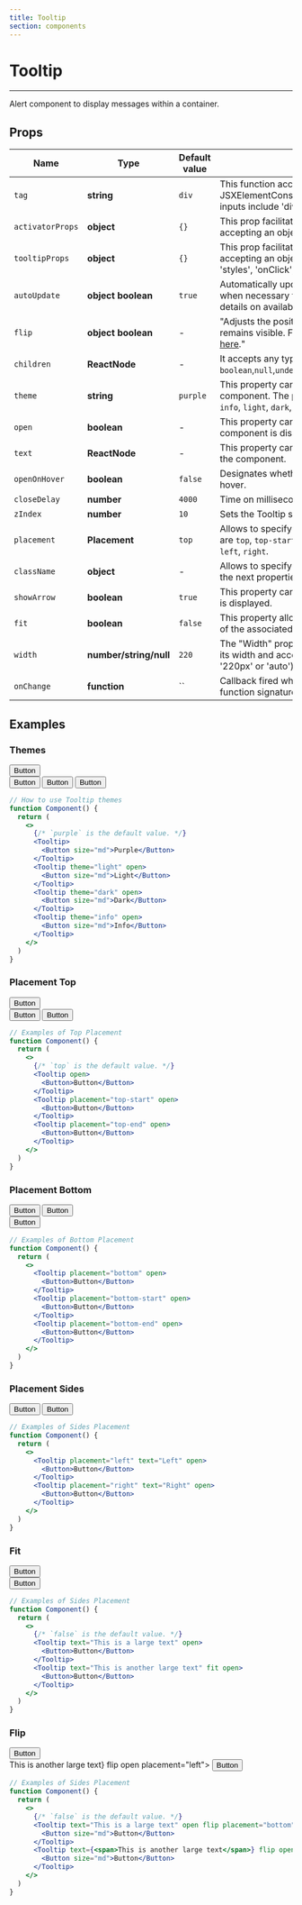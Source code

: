 ```yaml
---
title: Tooltip
section: components
---
```



# Tooltip

---

Alert component to display messages within a container.

## Props

| Name              | Type                   | Default value | Description                                                                                                                                                                                                       |
| -------------     | ---------------------- | ------------- | ----------------------------------------------------------------------------------------------------------------------------------------------------------------                                                  |
| `tag`             | **string**             | `div`         | This function accepts any HTMLElement or JSXElementConstructor as its parameter. Examples of valid inputs include 'div', 'span', and 'section'.                                                                   |
| `activatorProps`  | **object**             | `{}`          | This prop facilitates passing props to the Tooltip activator by accepting an object with tag-prop-compatible properties.                                                                                           |
| `tooltipProps`    | **object**             | `{}`          | This prop facilitates passing props to the Tooltip container by accepting an object with div-compatible properties like 'styles', 'onClick', 'className', and more.                                               |
| `autoUpdate`      | **object** **boolean** | `true`        | Automatically updates the position of the floating element when necessary to ensure it stays anchored. For further details on available options, visit [here](https://floating-ui.com/docs/autoUpdate#options)."  |
| `flip`            | **object** **boolean** | -             | "Adjusts the positioning of the floating element to ensure it remains visible. For further details on available options, visit [here](https://floating-ui.com/docs/flip#options)."                                |
| `children`        | **ReactNode**          | -             | It accepts any type of the followings `boolean`,`null`,`undefined`,`ReactFragment`,`ReactPortal`,`ReactChild`                                                                                                     |
| `theme`           | **string**             | `purple`      | This property can be used to set the theme of the component. The possible values for the theme property are `info`, `light`, `dark`, and `purple`.                                                                |
| `open`            | **boolean**            | -             | This property can be used to control whether or not the component is displayed.                                                                                                                                   |
| `text`            | **ReactNode**          | -             | This property can be used to set the text that is displayed by the component.                                                                                                                                     |
| `openOnHover`     | **boolean**            | `false`       | Designates whether the tooltip should open on activator hover.                                                                                                                                                    |
| `closeDelay`      | **number**             | `4000`        | Time on millisecond that it will take to close the tooltip.                                                                                                                                                       |
| `zIndex`          | **number**             | `10`          | Sets the Tooltip stack order.                                                                                                                                                                                     |
| `placement`       | **Placement**          | `top`         | Allows to specify the placement of Tooltip. Available options are `top`, `top-start`, `top-end`, `bottom`, `bottom-start`, `bottom-end`, `left`, `right`.                                                         |
| `className`       | **object**             | -             | Allows to specify classes to activador and tooltip. Object has the next properties: `activator(string)`, `tooltip(string)`.                                                                                       |
| `showArrow`       | **boolean**            | `true`        | This property can be used to control whether or not an arrow is displayed.                                                                                                                                        |
| `fit`             | **boolean**            | `false`       | This property allows the Tooltip to be adjusted to the length of the associated component.                                                                                                                        |
| `width`           | **number/string/null** | `220`         | The "Width" property of the Tooltip enables modification of its width and accepts a number (e.g., 220), a string (e.g., '220px' or 'auto') or null as its value.                                                  |
| `onChange`        | **function**           | ``            | Callback fired when the Tooltip show state changes. The function signature is (open: boolean) => void.                                                                                                            |

## Examples

### Themes

<Demo title="Themes for Tooltip" background={colors.bgGrey}>
  <Flexbox
    display="flex"
    justifyContent="center"
    alignItems="center"
    wrap="wrap"
  >
    <Flexbox flex-direction="column">
      <div style={{ display: 'flex', flexDirection: 'column', gap: '80px' }}>
        <div style={{ marginTop: '70px' }}>
          <Tooltip theme="light" text="Light Theme" open>
            <Button size="md">Button</Button>
          </Tooltip>
        </div>
        <Tooltip theme="dark" text="Dark Theme" open>
          <Button size="md">Button</Button>
        </Tooltip>
        <Tooltip theme="purple" text="Purple Theme" open>
          <Button size="md">Button</Button>
        </Tooltip>
        <Tooltip theme="info" text="Info Theme" open>
          <Button size="md">Button</Button>
        </Tooltip>
      </div>
    </Flexbox>
  </Flexbox>
</Demo>

```jsx
// How to use Tooltip themes
function Component() {
  return (
    <>
      {/* `purple` is the default value. */}
      <Tooltip>
        <Button size="md">Purple</Button>
      </Tooltip>
      <Tooltip theme="light" open>
        <Button size="md">Light</Button>
      </Tooltip>
      <Tooltip theme="dark" open>
        <Button size="md">Dark</Button>
      </Tooltip>
      <Tooltip theme="info" open>
        <Button size="md">Info</Button>
      </Tooltip>
    </>
  )
}
```

### Placement Top

<Demo title="Types of top placement" background={colors.bgGrey}>
  <Flexbox
    display="flex"
    justifyContent="center"
    alignItems="center"
    wrap="wrap"
  >
    <Flexbox flex-direction="column">
      <div style={{ display: 'flex', flexDirection: 'column', gap: '70px' }}>
        <div style={{ marginTop: '70px' }}>
          <Tooltip placement="top" text="Top" open>
            <Button size="md">Button</Button>
          </Tooltip>
        </div>
        <Tooltip placement="top-start" text="Top-start" open>
          <Button size="md">Button</Button>
        </Tooltip>
        <Tooltip placement="top-end" text="Top-end" open>
          <Button size="md">Button</Button>
        </Tooltip>
      </div>
    </Flexbox>
  </Flexbox>
</Demo>

```jsx
// Examples of Top Placement
function Component() {
  return (
    <>
      {/* `top` is the default value. */}
      <Tooltip open>
        <Button>Button</Button>
      </Tooltip>
      <Tooltip placement="top-start" open>
        <Button>Button</Button>
      </Tooltip>
      <Tooltip placement="top-end" open>
        <Button>Button</Button>
      </Tooltip>
    </>
  )
}
```

### Placement Bottom

<Demo title="Types of bottom placement" background={colors.bgGrey}>
  <Flexbox
    display="flex"
    justifyContent="center"
    alignItems="center"
    wrap="wrap"
  >
    <Flexbox flex-direction="column">
      <div style={{ display: 'flex', flexDirection: 'column', gap: '70px' }}>
        <Tooltip placement="bottom" text="Bottom" open>
          <Button size="md">Button</Button>
        </Tooltip>
        <Tooltip placement="bottom-start" text="Bottom-start" open>
          <Button size="md">Button</Button>
        </Tooltip>
        <div style={{ marginBottom: '70px' }}>
          <Tooltip placement="bottom-end" text="Botton-end" open>
            <Button size="md">Button</Button>
          </Tooltip>
        </div>
      </div>
    </Flexbox>
  </Flexbox>
</Demo>

```jsx
// Examples of Bottom Placement
function Component() {
  return (
    <>
      <Tooltip placement="bottom" open>
        <Button>Button</Button>
      </Tooltip>
      <Tooltip placement="bottom-start" open>
        <Button>Button</Button>
      </Tooltip>
      <Tooltip placement="bottom-end" open>
        <Button>Button</Button>
      </Tooltip>
    </>
  )
}
```

### Placement Sides

<Demo title="Types of sides placement" background={colors.bgGrey}>
  <Flexbox
    display="flex"
    justifyContent="center"
    alignItems="center"
    wrap="wrap"
  >
    <Flexbox flex-direction="column">
      <div style={{ display: 'flex', flexDirection: 'column', gap: '20px' }}>
        <Tooltip placement="left" text="Left" open>
          <Button size="md">Button</Button>
        </Tooltip>
        <Tooltip placement="right" text="Right" open>
          <Button size="md">Button</Button>
        </Tooltip>
      </div>
    </Flexbox>
  </Flexbox>
</Demo>

```jsx
// Examples of Sides Placement
function Component() {
  return (
    <>
      <Tooltip placement="left" text="Left" open>
        <Button>Button</Button>
      </Tooltip>
      <Tooltip placement="right" text="Right" open>
        <Button>Button</Button>
      </Tooltip>
    </>
  )
}
```

### Fit

<Demo title="Fit property" background={colors.bgGrey}>
  <Flexbox
    display="flex"
    justifyContent="center"
    alignItems="center"
    wrap="wrap"
  >
    <Flexbox flex-direction="column">
      <div style={{ display: 'flex', flexDirection: 'column', gap: '110px' }}>
        <div style={{ marginTop: '70px' }}>
          <Tooltip text="This is a large text" open>
            <Button size="md">Button</Button>
          </Tooltip>
        </div>
        <Tooltip text="This is another large text" fit open>
          <Button size="md">Button</Button>
        </Tooltip>
      </div>
    </Flexbox>
  </Flexbox>
</Demo>

```jsx
// Examples of Sides Placement
function Component() {
  return (
    <>
      {/* `false` is the default value. */}
      <Tooltip text="This is a large text" open>
        <Button>Button</Button>
      </Tooltip>
      <Tooltip text="This is another large text" fit open>
        <Button>Button</Button>
      </Tooltip>
    </>
  )
}
```

### Flip

<Demo title="Fit property" background={colors.bgGrey}>
  <Flexbox
    display="flex"
    justifyContent="center"
    alignItems="center"
    wrap="wrap"
  >
    <Flexbox flex-direction="column">
      <div style={{ display: 'flex', flexDirection: 'column', gap: '110px' }}>
        <div style={{ marginTop: '70px' }}>
          <Tooltip text="This is a large text" open flip placement="bottom" activatorProps={{ "data-test": "tooltip-flip" }}>
            <Button size="md">Button</Button>
          </Tooltip>
        </div>
        <Tooltip text={<span>This is another large text</span>} flip open placement="left">
          <Button size="md">Button</Button>
        </Tooltip>
      </div>
    </Flexbox>
  </Flexbox>
</Demo>

```jsx
// Examples of Sides Placement
function Component() {
  return (
    <>
      {/* `false` is the default value. */}
      <Tooltip text="This is a large text" open flip placement="bottom" activatorProps={{ "data-test": "tooltip-flip" }}>
        <Button size="md">Button</Button>
      </Tooltip>
      <Tooltip text={<span>This is another large text</span>} flip open placement="left">
        <Button size="md">Button</Button>
      </Tooltip>
    </>
  )
}
```